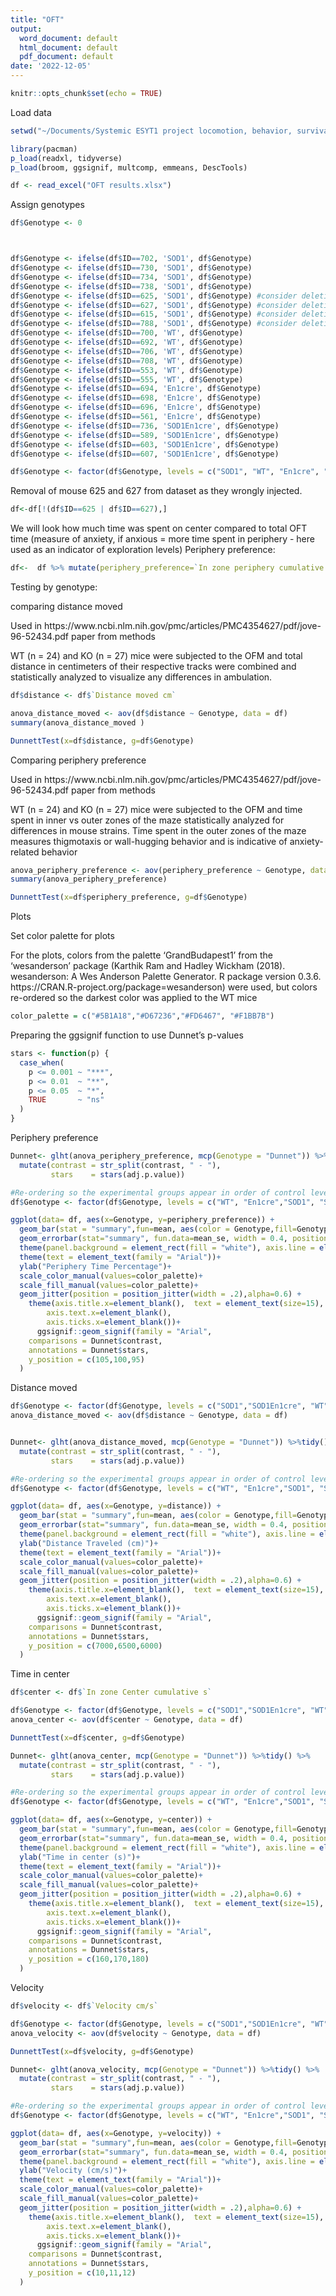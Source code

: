 ```yaml
---
title: "OFT"
output:
  word_document: default
  html_document: default
  pdf_document: default
date: '2022-12-05'
---
```


```r
knitr::opts_chunk$set(echo = TRUE)
```


Load data
```r
setwd("~/Documents/Systemic ESYT1 project locomotion, behavior, survival, anatomical data/Behavioral paradigms data processing/Behavior analysis for paper/Analysis R scripts/OFT/")

library(pacman)
p_load(readxl, tidyverse)
p_load(broom, ggsignif, multcomp, emmeans, DescTools)

df <- read_excel("OFT results.xlsx")

```

Assign genotypes
```r
df$Genotype <- 0



df$Genotype <- ifelse(df$ID==702, 'SOD1', df$Genotype)
df$Genotype <- ifelse(df$ID==730, 'SOD1', df$Genotype)
df$Genotype <- ifelse(df$ID==734, 'SOD1', df$Genotype)
df$Genotype <- ifelse(df$ID==738, 'SOD1', df$Genotype)
df$Genotype <- ifelse(df$ID==625, 'SOD1', df$Genotype) #consider deleting, SOD/WT injected with hEsyt1
df$Genotype <- ifelse(df$ID==627, 'SOD1', df$Genotype) #consider deleting, SOD/WT injected with hEsyt1
df$Genotype <- ifelse(df$ID==615, 'SOD1', df$Genotype) #consider deleting, SOD/En injected with GFP
df$Genotype <- ifelse(df$ID==788, 'SOD1', df$Genotype) #consider deleting, SOD/En injected with GFP
df$Genotype <- ifelse(df$ID==700, 'WT', df$Genotype)
df$Genotype <- ifelse(df$ID==692, 'WT', df$Genotype)
df$Genotype <- ifelse(df$ID==706, 'WT', df$Genotype)
df$Genotype <- ifelse(df$ID==708, 'WT', df$Genotype)
df$Genotype <- ifelse(df$ID==553, 'WT', df$Genotype)
df$Genotype <- ifelse(df$ID==555, 'WT', df$Genotype)
df$Genotype <- ifelse(df$ID==694, 'En1cre', df$Genotype)
df$Genotype <- ifelse(df$ID==698, 'En1cre', df$Genotype)
df$Genotype <- ifelse(df$ID==696, 'En1cre', df$Genotype)
df$Genotype <- ifelse(df$ID==561, 'En1cre', df$Genotype)
df$Genotype <- ifelse(df$ID==736, 'SOD1En1cre', df$Genotype)
df$Genotype <- ifelse(df$ID==589, 'SOD1En1cre', df$Genotype)
df$Genotype <- ifelse(df$ID==603, 'SOD1En1cre', df$Genotype)
df$Genotype <- ifelse(df$ID==607, 'SOD1En1cre', df$Genotype)

df$Genotype <- factor(df$Genotype, levels = c("SOD1", "WT", "En1cre", "SOD1En1cre"))

```

Removal of mouse 625 and 627 from dataset as they wrongly injected.
```r
df<-df[!(df$ID==625 | df$ID==627),] 

```


We will look how much time was spent on center compared to total OFT time (measure of anxiety, if anxious = more time spent in periphery - here used as an indicator of exploration levels)
Periphery preference:

```r
df<-  df %>% mutate(periphery_preference=`In zone periphery cumulative s`/(`In zone Center cumulative s`+`In zone periphery cumulative s`)*100)

```


Testing by genotype:


comparing distance moved

Used in  https://www.ncbi.nlm.nih.gov/pmc/articles/PMC4354627/pdf/jove-96-52434.pdf paper from methods

WT (n = 24) and KO (n = 27) mice were subjected to the OFM and total distance in centimeters of their respective tracks were combined and statistically analyzed to visualize any differences in ambulation.


```r
df$distance <- df$`Distance moved cm`

anova_distance_moved <- aov(df$distance ~ Genotype, data = df)
summary(anova_distance_moved )

DunnettTest(x=df$distance, g=df$Genotype)

```


Comparing periphery preference

Used in  https://www.ncbi.nlm.nih.gov/pmc/articles/PMC4354627/pdf/jove-96-52434.pdf paper from methods

 WT (n = 24) and KO (n = 27) mice were subjected to the OFM and time spent in inner vs outer zones of the maze statistically analyzed for differences in mouse strains. Time spent in the outer zones of the maze  measures thigmotaxis or wall-hugging behavior and is indicative of anxiety-related behavior



```r

anova_periphery_preference <- aov(periphery_preference ~ Genotype, data = df)
summary(anova_periphery_preference)

DunnettTest(x=df$periphery_preference, g=df$Genotype)

```


Plots

Set color palette for plots

For the plots, colors from the palette 'GrandBudapest1' from the 'wesanderson' package (Karthik Ram and Hadley Wickham (2018). wesanderson: A Wes Anderson Palette Generator. R package
  version 0.3.6. https://CRAN.R-project.org/package=wesanderson) were used, but colors re-ordered so the darkest color was applied to the WT mice
```r
color_palette = c("#5B1A18","#D67236","#FD6467", "#F1BB7B")
```


Preparing the ggsignif function to use Dunnet's p-values
```r

stars <- function(p) {
  case_when(
    p <= 0.001 ~ "***",
    p <= 0.01  ~ "**",
    p <= 0.05  ~ "*",
    TRUE       ~ "ns"
  )
}

```

Periphery preference

```r

Dunnet<- glht(anova_periphery_preference, mcp(Genotype = "Dunnet")) %>%tidy() %>% 
  mutate(contrast = str_split(contrast, " - "),
         stars    = stars(adj.p.value))

#Re-ordering so the experimental groups appear in order of control level
df$Genotype <- factor(df$Genotype, levels = c("WT", "En1cre","SOD1", "SOD1En1cre"))

ggplot(data= df, aes(x=Genotype, y=periphery_preference)) +
  geom_bar(stat = "summary",fun=mean, aes(color = Genotype,fill=Genotype), alpha = 0.01, size=1) +
  geom_errorbar(stat="summary", fun.data=mean_se, width = 0.4, position = "dodge")+
  theme(panel.background = element_rect(fill = "white"), axis.line = element_line(color="black"))+ 
  theme(text = element_text(family = "Arial"))+
  ylab("Periphery Time Percentage")+
  scale_color_manual(values=color_palette)+
  scale_fill_manual(values=color_palette)+
  geom_jitter(position = position_jitter(width = .2),alpha=0.6) +
    theme(axis.title.x=element_blank(),  text = element_text(size=15),
        axis.text.x=element_blank(),
        axis.ticks.x=element_blank())+
      ggsignif::geom_signif(family = "Arial",
    comparisons = Dunnet$contrast,
    annotations = Dunnet$stars,
    y_position = c(105,100,95)
  )
```

Distance moved
```r

df$Genotype <- factor(df$Genotype, levels = c("SOD1","SOD1En1cre", "WT", "En1cre"))
anova_distance_moved <- aov(df$distance ~ Genotype, data = df)


Dunnet<- glht(anova_distance_moved, mcp(Genotype = "Dunnet")) %>%tidy() %>% 
  mutate(contrast = str_split(contrast, " - "),
         stars    = stars(adj.p.value))

#Re-ordering so the experimental groups appear in order of control level
df$Genotype <- factor(df$Genotype, levels = c("WT", "En1cre","SOD1", "SOD1En1cre"))

ggplot(data= df, aes(x=Genotype, y=distance)) +
  geom_bar(stat = "summary",fun=mean, aes(color = Genotype,fill=Genotype), alpha = 0.01, size=1) +
  geom_errorbar(stat="summary", fun.data=mean_se, width = 0.4, position = "dodge")+
  theme(panel.background = element_rect(fill = "white"), axis.line = element_line(color="black"))+ 
  ylab("Distance Traveled (cm)")+
  theme(text = element_text(family = "Arial"))+
  scale_color_manual(values=color_palette)+
  scale_fill_manual(values=color_palette)+
  geom_jitter(position = position_jitter(width = .2),alpha=0.6) +
    theme(axis.title.x=element_blank(),  text = element_text(size=15),
        axis.text.x=element_blank(),
        axis.ticks.x=element_blank())+
      ggsignif::geom_signif(family = "Arial",
    comparisons = Dunnet$contrast,
    annotations = Dunnet$stars,
    y_position = c(7000,6500,6000)
  )
```


Time in center

```r

df$center <- df$`In zone Center cumulative s`

df$Genotype <- factor(df$Genotype, levels = c("SOD1","SOD1En1cre", "WT", "En1cre"))
anova_center <- aov(df$center ~ Genotype, data = df)

DunnettTest(x=df$center, g=df$Genotype)

Dunnet<- glht(anova_center, mcp(Genotype = "Dunnet")) %>%tidy() %>% 
  mutate(contrast = str_split(contrast, " - "),
         stars    = stars(adj.p.value))

#Re-ordering so the experimental groups appear in order of control level
df$Genotype <- factor(df$Genotype, levels = c("WT", "En1cre","SOD1", "SOD1En1cre"))

ggplot(data= df, aes(x=Genotype, y=center)) +
  geom_bar(stat = "summary",fun=mean, aes(color = Genotype,fill=Genotype), alpha = 0.01, size=1) +
  geom_errorbar(stat="summary", fun.data=mean_se, width = 0.4, position = "dodge")+
  theme(panel.background = element_rect(fill = "white"), axis.line = element_line(color="black"))+ 
  ylab("Time in center (s)")+
  theme(text = element_text(family = "Arial"))+
  scale_color_manual(values=color_palette)+
  scale_fill_manual(values=color_palette)+
  geom_jitter(position = position_jitter(width = .2),alpha=0.6) +
    theme(axis.title.x=element_blank(),  text = element_text(size=15),
        axis.text.x=element_blank(),
        axis.ticks.x=element_blank())+
      ggsignif::geom_signif(family = "Arial",
    comparisons = Dunnet$contrast,
    annotations = Dunnet$stars,
    y_position = c(160,170,180)
  )
```
Velocity

```r


df$velocity <- df$`Velocity cm/s`

df$Genotype <- factor(df$Genotype, levels = c("SOD1","SOD1En1cre", "WT", "En1cre"))
anova_velocity <- aov(df$velocity ~ Genotype, data = df)

DunnettTest(x=df$velocity, g=df$Genotype)

Dunnet<- glht(anova_velocity, mcp(Genotype = "Dunnet")) %>%tidy() %>% 
  mutate(contrast = str_split(contrast, " - "),
         stars    = stars(adj.p.value))

#Re-ordering so the experimental groups appear in order of control level
df$Genotype <- factor(df$Genotype, levels = c("WT", "En1cre","SOD1", "SOD1En1cre"))

ggplot(data= df, aes(x=Genotype, y=velocity)) +
  geom_bar(stat = "summary",fun=mean, aes(color = Genotype,fill=Genotype), alpha = 0.01, size=1) +
  geom_errorbar(stat="summary", fun.data=mean_se, width = 0.4, position = "dodge")+
  theme(panel.background = element_rect(fill = "white"), axis.line = element_line(color="black"))+ 
  ylab("Velocity (cm/s)")+
  theme(text = element_text(family = "Arial"))+
  scale_color_manual(values=color_palette)+
  scale_fill_manual(values=color_palette)+
  geom_jitter(position = position_jitter(width = .2),alpha=0.6) +
    theme(axis.title.x=element_blank(),  text = element_text(size=15),
        axis.text.x=element_blank(),
        axis.ticks.x=element_blank())+
      ggsignif::geom_signif(family = "Arial",
    comparisons = Dunnet$contrast,
    annotations = Dunnet$stars,
    y_position = c(10,11,12)
  )
```